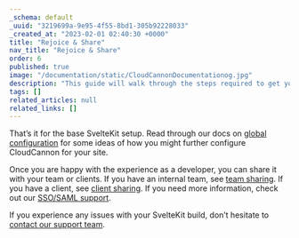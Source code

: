 ```yaml
---
_schema: default
_uuid: "3219699a-9e95-4f55-8bd1-305b92228033"
_created_at: "2023-02-01 02:40:30 +0000"
title: "Rejoice & Share"
nav_title: "Rejoice & Share"
order: 6
published: true
image: "/documentation/static/CloudCannonDocumentationog.jpg"
description: "This guide will walk through the steps required to get your SvelteKit site built, editable and live on CloudCannon."
tags: []
related_articles: null
related_links: []
---
```


That’s it for the base SvelteKit setup.
Read through our docs on [global configuration](/documentation/articles/setting-global-configuration/) for some ideas of how you might further configure CloudCannon for your site.

Once you are happy with the experience as a developer, you can share it with your team or clients.
If you have an internal team, see [team sharing](/documentation/articles/managing-your-team-members/).
If you have a client, see [client sharing](/documentation/articles/giving-clients-access-to-update-a-site/).
If you need more information, check out our [SSO/SAML support](/documentation/articles/using-sso-to-create-team-accounts/).

If you experience any issues with your SvelteKit build, don’t hesitate to [contact our support team](/support/).
